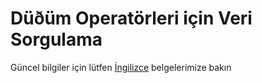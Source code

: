 
# Düðüm Operatörleri için Veri Sorgulama

Güncel bilgiler için lütfen [İngilizce](/en/advanced/operating-for-data) belgelerimize bakın